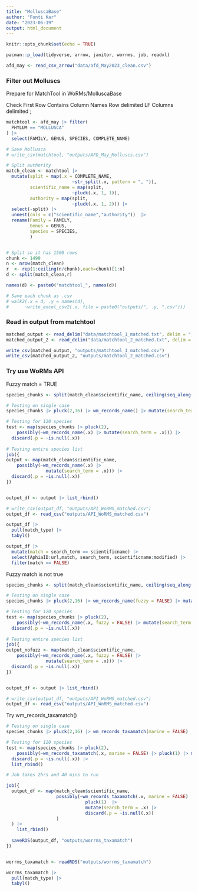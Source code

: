 ```yaml
---
title: "MolluscaBase"
author: "Fonti Kar"
date: "2023-06-19"
output: html_document
---
```


```r
knitr::opts_chunk$set(echo = TRUE)
```

```r
pacman::p_load(tidyverse, arrow, janitor, worrms, job, readxl)
```

```r
afd_may <- read_csv_arrow("data/afd_May2023_clean.csv")
```

### Filter out Molluscs

Prepare for MatchTool in WoRMs/MolluscaBase

Check First Row Contains Column Names
Row delimited LF
Columns delimited ;

```r
matchtool <- afd_may |> filter(
  PHYLUM == "MOLLUSCA"
) |> 
  select(FAMILY, GENUS, SPECIES, COMPLETE_NAME)

# Save Mollusca
# write_csv(matchtool, "outputs/AFD_May_Molluscs.csv") 

# Split authority
match_clean <- matchtool |> 
  mutate(split = map(.x = COMPLETE_NAME,
                         ~str_split(.x, pattern = ", ")),
         scientific_name = map(split, 
                         ~pluck(.x, 1, 1)),
         authority = map(split, 
                         ~pluck(.x, 1, 2))) |> 
  select(-split) |> 
  unnest(cols = c("scientific_name","authority"))  |>  
  rename(Family = FAMILY, 
         Genus = GENUS, 
         species = SPECIES, 
         ) 


# Split so it has 1500 rows
chunk <- 1499
n <- nrow(match_clean)
r  <- rep(1:ceiling(n/chunk),each=chunk)[1:n]
d <- split(match_clean,r)

names(d) <- paste0("matchtool_", names(d))

# Save each chunk as .csv
# walk2(.x = d, .y = names(d), 
#      ~write_excel_csv2(.x, file = paste0("outputs/", .y, ".csv")))

```

### Read in output from matchtool

```r
matched_output <- read_delim("data/matchtool_1_matched.txt", delim = ";")
matched_output_2 <- read_delim("data/matchtool_2_matched.txt", delim = ";")

write_csv(matched_output, "outputs/matchtool_1_matched.csv") 
write_csv(matched_output_2, "outputs/matchtool_2_matched.csv") 
```

### Try use WoRMs API

Fuzzy match = TRUE

```r
species_chunks <- split(match_clean$scientific_name, ceiling(seq_along(match_clean$scientific_name)/120))

# Testing on single case
species_chunks |> pluck(2,16) |> wm_records_name() |> mutate(search_term = species_chunks |> pluck(2,16))

# Testing for 120 species
test <- map(species_chunks |> pluck(2),
    possibly(~wm_records_name(.x) |> mutate(search_term = .x))) |> 
  discard(.p = ~is.null(.x)) 
  
# Testing entire species list
job({
output <- map(match_clean$scientific_name,
    possibly(~wm_records_name(.x) |> 
               mutate(search_term = .x))) |> 
  discard(.p = ~is.null(.x)) 
})


output_df <- output |> list_rbind()

# write_csv(output_df, "outputs/API_WoRMS_matched.csv")
output_df <- read_csv("outputs/API_WoRMS_matched.csv")
```

```r
output_df |> 
  pull(match_type) |> 
  tabyl()

output_df |> 
  mutate(match = search_term == scientificname) |> 
  select(AphiaID:url,match, search_term, scientificname:modified) |>
  filter(match == FALSE)
```

Fuzzy match is not true

```r
species_chunks <- split(match_clean$scientific_name, ceiling(seq_along(match_clean$scientific_name)/120))

# Testing on single case
species_chunks |> pluck(2,16) |> wm_records_name(fuzzy = FALSE) |> mutate(search_term = species_chunks |> pluck(2,16))

# Testing for 120 species
test <- map(species_chunks |> pluck(2),
    possibly(~wm_records_name(.x, fuzzy = FALSE) |> mutate(search_term = .x))) |> 
  discard(.p = ~is.null(.x)) 
  
# Testing entire species list
job({
output_nofuzz <- map(match_clean$scientific_name,
    possibly(~wm_records_name(.x, fuzzy = FALSE) |> 
               mutate(search_term = .x))) |> 
  discard(.p = ~is.null(.x)) 
})


output_df <- output |> list_rbind()

# write_csv(output_df, "outputs/API_WoRMS_matched.csv")
output_df <- read_csv("outputs/API_WoRMS_matched.csv")
```

Try wm_records_taxamatch()

```r
# Testing on single case
species_chunks |> pluck(2,16) |> wm_records_taxamatch(marine = FALSE) |> pluck(1) |> mutate(search_term = species_chunks |> pluck(2,16))

# Testing for 120 species
test <- map(species_chunks |> pluck(2),
    possibly(~wm_records_taxamatch(.x, marine = FALSE) |> pluck(1) |> mutate(search_term = .x))) |> 
  discard(.p = ~is.null(.x)) |> 
  list_rbind() 

# Job takes 2hrs and 40 mins to run  

job({
  output_df <- map(match_clean$scientific_name,
                   possibly(~wm_records_taxamatch(.x, marine = FALSE)  |>
                              pluck(1)  |>
                              mutate(search_term = .x) |>
                              discard(.p = ~is.null(.x))
                   )
  ) |> 
    list_rbind()
  
  saveRDS(output_df, "outputs/worrms_taxamatch")
})


worrms_taxamatch <- readRDS("outputs/worrms_taxamatch")

worrms_taxamatch |> 
  pull(match_type) |> 
  tabyl()
```

